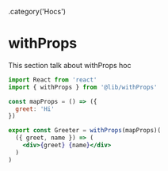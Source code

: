 
  .category('Hocs')

# withProps

This section talk about withProps hoc

```jsx
import React from 'react'
import { withProps } from '@lib/withProps'

const mapProps = () => ({
  greet: 'Hi'
})

export const Greeter = withProps(mapProps)(
  ({ greet, name }) => (
    <div>{greet} {name}</div>
  )
)
```
